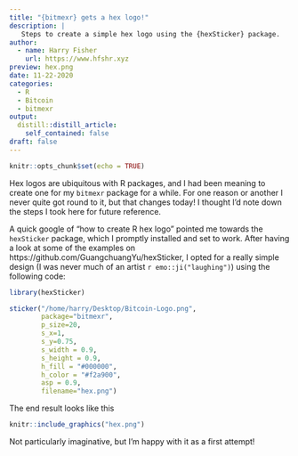 ```yaml
---
title: "{bitmexr} gets a hex logo!"
description: |
   Steps to create a simple hex logo using the {hexSticker} package.
author:
  - name: Harry Fisher
    url: https://www.hfshr.xyz
preview: hex.png    
date: 11-22-2020
categories:
  - R
  - Bitcoin
  - bitmexr
output:
  distill::distill_article:
    self_contained: false
draft: false
---
```


```r
knitr::opts_chunk$set(echo = TRUE)
```

Hex logos are ubiquitous with R packages, and I had been meaning to create one for my `bitmexr` package for a while. For one reason or another I never quite got round to it, but that changes today! I thought I'd note down the steps I took here for future reference.

A quick google of "how to create R hex logo" pointed me towards the `hexSticker` package, which I promptly installed and set to work. After having a look at some of the examples on https://github.com/GuangchuangYu/hexSticker, I opted for a really simple design (I was never much of an artist `r emo::ji("laughing")`) using the following code:

```r
library(hexSticker)

sticker("/home/harry/Desktop/Bitcoin-Logo.png",
        package="bitmexr",
        p_size=20,
        s_x=1,
        s_y=0.75,
        s_width = 0.9,
        s_height = 0.9,
        h_fill = "#000000",
        h_color = "#f2a900",
        asp = 0.9,
        filename="hex.png")

```

The end result looks like this

```r
knitr::include_graphics("hex.png")
```

Not particularly imaginative, but I'm happy with it as a first attempt! 

